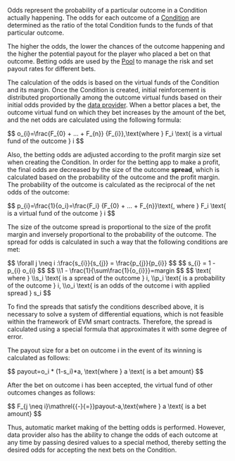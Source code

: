 
<PageHeadline
  title="Odds"
  subTitle="Odds are the measure of how much a market participant (i.e. a bettor) can win vs how much they bet"
/>

Odds represent the probability of a particular outcome in a Condition actually happening. The odds for each outcome of
a [Condition](/concepts/protocol/conditions) are determined as the ratio of the total Condition funds to the funds of
that particular outcome.

The higher the odds, the lower the chances of the outcome happening and the higher the potential payout for the player
who placed a bet on that outcome. Betting odds are used by the [Pool](/concepts/protocol/pools) to manage the risk and
set payout rates for different bets.

The calculation of the odds is based on the virtual funds of the Condition and its margin.
Once the Condition is created, initial reinforcement is distributed proportionally among the outcome virtual funds based
on their initial odds provided by the [data provider](/concepts/basic/data-providers). When a bettor places a bet,
the outcome virtual fund on which they bet increases by the amount of the bet, and the net odds are calculated using
the following formula:

<Formula>
$$
  o_{i}=\frac{F_{0} + ... + F_{n}} {F_{i}},\text{where } F_i \text{ is a virtual fund of the outcome } i
$$
</Formula>

Also, the betting odds are adjusted according to the profit margin size set when creating the Condition. In order for
the betting app to make a profit, the final odds are decreased by the size of the outcome **spread**, which is calculated
based on the probability of the outcome and the profit margin. The probability of the outcome is calculated as the
reciprocal of the net odds of the outcome:

<Formula>
$$
  p_{i}=\frac{1}{o_i}=\frac{F_i} {F_{0} + ... + F_{n}}\text{, where } F_i \text{ is a virtual fund of the outcome } i
$$
</Formula>

The size of the outcome spread is proportional to the size of the profit margin and inversely proportional to the
probability of the outcome. The spread for odds is calculated in such a way that the following conditions are met:

<Formula>
$$
  \forall j \neq i :\frac{s_{i}}{s_{j}} = \frac{p_{j}}{p_{i}}
$$
</Formula>

<Formula>
$$
  s_{i} = 1 - p_{i} o_{i}
$$
</Formula>

<Formula>
$$
  \\1 - \frac{1}{\sum\frac{1}{o_{i}}}=margin
$$
</Formula>

<Formula className="text-md">
$$
  \text{ where }
  \\s_i \text{ is a spread of the outcome } i,
  \\p_i \text{ is a probability of the outcome } i,
  \\o_i \text{ is an odds of the outcome i with applied spread } s_i
$$
</Formula>

To find the spreads that satisfy the conditions described above, it is necessary to solve a system of differential
equations, which is not feasible within the framework of EVM smart contracts. Therefore, the spread is calculated using
a special formula that approximates it with some degree of error.

The payout size for a bet on outcome i in the event of its winning is calculated as follows:

<Formula>
$$
  payout=o_i * (1-s_i)*a, \text{where } a \text{ is a bet amount}
$$
</Formula>

After the bet on outcome i has been accepted, the virtual fund of other outcomes changes as follows:

<Formula>
$$
  F_{j \neq i}\mathrel{{-}{=}}payout-a,\text{where } a \text{ is a bet amount}
$$
</Formula>

Thus, automatic market making of the betting odds is performed. However, data provider also has the ability to change
the odds of each outcome at any time by passing desired values to a special method, thereby setting the desired odds
for accepting the next bets on the Condition.
